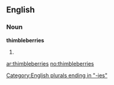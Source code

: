 ==English==

===Noun===
'''thimbleberries'''

# {{plural of|[[thimbleberry]]}}

[[Category:English plurals ending in "-ies"]]

[[ar:thimbleberries]]
[[no:thimbleberries]]